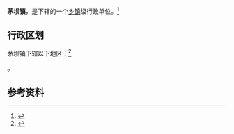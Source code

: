 {{中国乡级行政区|52/03/82/105/000}}

'''茅坝镇'''，是{{PRC admin/fullname|52/03/82/105/000|3}}下辖的一个[[乡镇|乡镇]]级行政单位。<ref>{{PRC admin/ref sgc|{{PRC admin/parent|52/03/82/105/000}}}}</ref>

== 行政区划 ==

茅坝镇下辖以下地区：<ref>{{PRC admin/ref sgc|52/03/82/105/000}}</ref>

{{PRC admin/children|52/03/82/105/000}}。

== 参考资料 ==

{{reflist}}

{{行政区划小作品}}
{{PRC admin/navcat|52/03/82/105/000}}